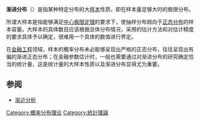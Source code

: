 {{NoteTA|G1=Math}}
{{copyedit|time=2014-02-24T09:46:05+00:00}}
{{unreferenced|time=2014-02-24T09:46:05+00:00}}
'''渐进分布'''（{{lang-en|Asymptotic distribution}}）是指某种特定分布的大[[样本|样本]]性质，即在样本量足够大时的极限分布。

所谓大样本是指能够满足[[中心极限定理|中心极限定理]]的要求下，使抽样分布趋向于[[正态分布|正态分布]]的样本容量。大样本的具体数目应该根据总体分布情况，采用的估计方法和对估计精度的要求具体予以确定，很难用一个具体的数值进行界定。

在[[金融工程|金融工程]]领域，样本的概率分布未必能够呈现出严格的正态分布，往往呈现出有偏的渐进正态分布；在金融参数估计时，一般也需要通过对渐进分布的研究确定恰当的统计量，这是统计量的大样本性质以及渐进分布显得尤为重要。

== 参阅 ==
* [[渐近分析|渐近分析]]

[[Category:概率分布理论|Category:概率分布理论]]
[[Category:統計理論|Category:統計理論]]